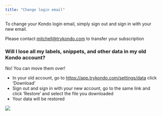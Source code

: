 ```yaml
---
title: "Change login email"
---
```


To change your Kondo login email, simply sign out and sign in with your new email. 

Please contact [mitchell@trykondo.com](mailto:mitchell@trykondo.com) to transfer your subscription

### Will I lose all my labels, snippets, and other data in my old Kondo account?

No\! You can move them over\!

- In your old account, go to https://app.trykondo.com/settings/data click ‘Download’
- Sign out and sign in with your new account, go to the same link and click ‘Restore’ and select the file you downloaded
- Your data will be restored

![](/images/restoredata.png)